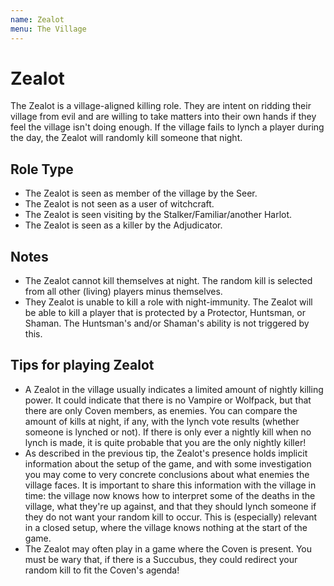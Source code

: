 ```yaml
---
name: Zealot
menu: The Village
---
```


# Zealot

The Zealot is a village-aligned killing role. They are intent on ridding
their village from evil and are willing to take matters into their own
hands if they feel the village isn't doing enough. If the village fails
to lynch a player during the day, the Zealot will randomly kill someone
that night.

## Role Type

  - The Zealot is seen as member of the village by the Seer.
  - The Zealot is not seen as a user of witchcraft.
  - The Zealot is seen visiting by the Stalker/Familiar/another Harlot.
  - The Zealot is seen as a killer by the Adjudicator.

## Notes

  - The Zealot cannot kill themselves at night. The random kill is
    selected from all other (living) players minus themselves.
  - They Zealot is unable to kill a role with night-immunity. The Zealot
    will be able to kill a player that is protected by a Protector,
    Huntsman, or Shaman. The Huntsman's and/or Shaman's ability is not
    triggered by this.

## Tips for playing Zealot

  - A Zealot in the village usually indicates a limited amount of
    nightly killing power. It could indicate that there is no Vampire or
    Wolfpack, but that there are only Coven members, as enemies. You can
    compare the amount of kills at night, if any, with the lynch vote
    results (whether someone is lynched or not). If there is only ever a
    nightly kill when no lynch is made, it is quite probable that you
    are the only nightly killer\!
  - As described in the previous tip, the Zealot's presence holds
    implicit information about the setup of the game, and with some
    investigation you may come to very concrete conclusions about what
    enemies the village faces. It is important to share this information
    with the village in time: the village now knows how to interpret
    some of the deaths in the village, what they're up against, and that
    they should lynch someone if they do not want your random kill to
    occur. This is (especially) relevant in a closed setup, where the
    village knows nothing at the start of the game.
  - The Zealot may often play in a game where the Coven is present. You
    must be wary that, if there is a Succubus, they could redirect your
    random kill to fit the Coven's agenda\!
